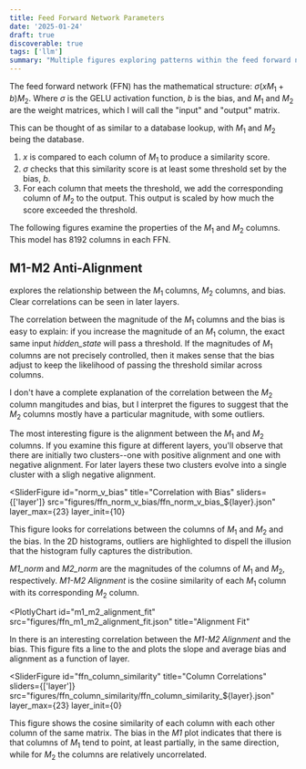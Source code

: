 ```yaml
---
title: Feed Forward Network Parameters
date: '2025-01-24'
draft: true
discoverable: true
tags: ['llm']
summary: "Multiple figures exploring patterns within the feed forward network weight matrices."
---
```


The feed forward network (FFN) has the mathematical structure: $\sigma(x M_1 + b) M_2$. Where $\sigma$ is the GELU activation function, $b$ is the bias, and $M_1$ and $M_2$ are the weight matrices, which I will call the "input" and "output" matrix.

This can be thought of as similar to a database lookup, with $M_1$ and $M_2$ being the database.

1. $x$ is compared to each column of $M_1$ to produce a similarity score.
2. $\sigma$ checks that this similarity score is at least some threshold set by the bias, $b$.
3. For each column that meets the threshold, we add the corresponding column of $M_2$ to the output. This output is scaled by how much the score exceeded the threshold.

The following figures examine the properties of the $M_1$ and $M_2$ columns. This model has 8192 columns in each FFN.

## M1-M2 Anti-Alignment

<FigureRef id="norm_v_bias" /> explores the relationship between the $M_1$ columns, $M_2$ columns, and bias. Clear correlations can be seen in later layers.

The correlation between the magnitude of the $M_1$ columns and the bias is easy to explain: if you increase the magnitude of an $M_1$ column, the exact same input *hidden_state* will pass a threshold. If the magnitudes of $M_1$ columns are not precisely controlled, then it makes sense that the bias adjust to keep the likelihood of passing the threshold similar across columns.

I don't have a complete explanation of the correlation between the $M_2$ column mangitudes and bias, but I interpret the figures to suggest that the $M_2$ columns mostly have a particular magnitude, with some outliers.

The most interesting figure is the alignment between the $M_1$ and $M_2$ columns. If you examine this figure at different layers, you'll observe that there are initially two clusters--one with positive alignment and one with negative alignment. For later layers these two clusters evolve into a single cluster with a sligh negative alignment.

<SliderFigure
  id="norm_v_bias"
  title="Correlation with Bias"
  sliders={['layer']}
  src="figures/ffn_norm_v_bias/ffn_norm_v_bias_${layer}.json"
  layer_max={23}
  layer_init={10}
>
This figure looks for correlations between the columns of $M_1$ and $M_2$ and the bias. In the 2D histograms, outliers are highlighted to dispell the illusion that the histogram fully captures the distribution.

*M1_norm* and *M2_norm* are the magnitudes of the columns of $M_1$ and $M_2$, respectively. *M1-M2 Alignment* is the cosiine similarity of each $M_1$ column with its corresponding $M_2$ column.
</SliderFigure>


<PlotlyChart
  id="m1_m2_alignment_fit"
  src="figures/ffn_m1_m2_alignment_fit.json"
  title="Alignment Fit"
>
In <FigureRef id="norm_v_bias" /> there is an interesting correlation between the *M1-M2 Alignment* and the bias. This figure fits a line to the and plots the slope and average bias and alignment as a function of layer.
</PlotlyChart>


<SliderFigure
  id="ffn_column_similarity"
  title="Column Correlations"
  sliders={['layer']}
  src="figures/ffn_column_similarity/ffn_column_similarity_${layer}.json"
  layer_max={23}
  layer_init={0}
>
This figure shows the cosine similarity of each column with each other column of the same matrix.
The bias in the *M1* plot indicates that there is that columns of $M_1$ tend to point, at least partially, in the same direction, while for $M_2$ the columns are relatively uncorrelated.
</SliderFigure>

